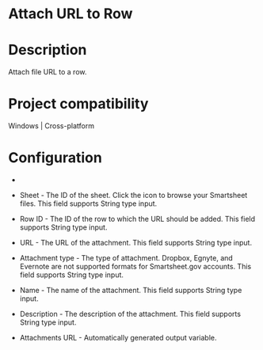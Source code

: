 ﻿# Attach URL to Row

# Description

Attach file URL to a row.

# Project compatibility

Windows | Cross-platform

# Configuration

* 
* Sheet - The ID of the sheet. Click the icon to browse your Smartsheet files. This field supports String type input.
* Row ID - The ID of the row to which the URL should be added. This field supports String type input.
* URL - The URL of the attachment. This field supports String type input.
* Attachment type - The type of attachment. Dropbox, Egnyte, and Evernote are not supported formats for Smartsheet.gov accounts. This field supports String type input.







* Name - The name of the attachment. This field supports String type input.
* Description - The description of the attachment. This field supports String type input.



* Attachments URL - Automatically generated output variable.
